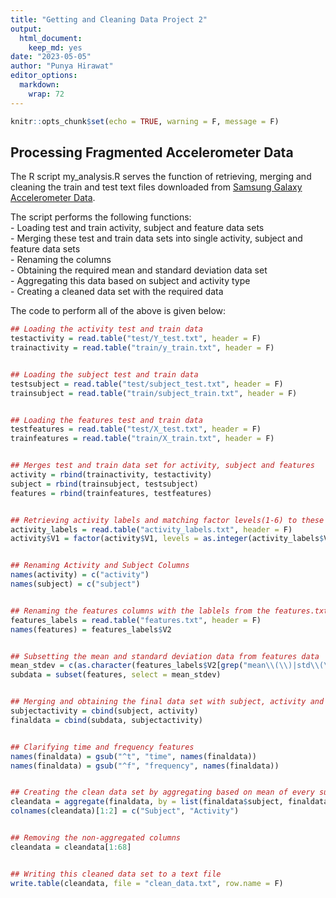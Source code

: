 ```yaml
---
title: "Getting and Cleaning Data Project 2"
output: 
  html_document: 
    keep_md: yes
date: "2023-05-05"
author: "Punya Hirawat"
editor_options: 
  markdown: 
    wrap: 72
---
```


```r
knitr::opts_chunk$set(echo = TRUE, warning = F, message = F)
```

## Processing Fragmented Accelerometer Data

The R script my_analysis.R serves the function of retrieving, merging
and cleaning the train and test text files downloaded from [Samsung
Galaxy Accelerometer
Data](https://d396qusza40orc.cloudfront.net/getdata%2Fprojectfiles%2FUCI%20HAR%20Dataset.zip).

The script performs the following functions:  
- Loading test and train activity, subject and feature data sets  
- Merging these test and train data sets into single activity, subject and feature data sets  
- Renaming the columns  
- Obtaining the required mean and standard deviation data set  
- Aggregating this data based on subject and activity type  
- Creating a cleaned data set with the required data


The code to perform all of the above is given below:
```r

## Loading the activity test and train data
testactivity = read.table("test/Y_test.txt", header = F)
trainactivity = read.table("train/y_train.txt", header = F)


## Loading the subject test and train data
testsubject = read.table("test/subject_test.txt", header = F)
trainsubject = read.table("train/subject_train.txt", header = F)


## Loading the features test and train data
testfeatures = read.table("test/X_test.txt", header = F)
trainfeatures = read.table("train/X_train.txt", header = F)


## Merges test and train data set for activity, subject and features
activity = rbind(trainactivity, testactivity)
subject = rbind(trainsubject, testsubject)
features = rbind(trainfeatures, testfeatures)


## Retrieving activity labels and matching factor levels(1-6) to these
activity_labels = read.table("activity_labels.txt", header = F)
activity$V1 = factor(activity$V1, levels = as.integer(activity_labels$V1), labels = activity_labels$V2)


## Renaming Activity and Subject Columns
names(activity) = c("activity")
names(subject) = c("subject")


## Renaming the features columns with the lablels from the features.txt file
features_labels = read.table("features.txt", header = F)
names(features) = features_labels$V2


## Subsetting the mean and standard deviation data from features data
mean_stdev = c(as.character(features_labels$V2[grep("mean\\(\\)|std\\(\\)", features_labels$V2)]))
subdata = subset(features, select = mean_stdev)


## Merging and obtaining the final data set with subject, activity and features
subjectactivity = cbind(subject, activity)
finaldata = cbind(subdata, subjectactivity)


## Clarifying time and frequency features 
names(finaldata) = gsub("^t", "time", names(finaldata))
names(finaldata) = gsub("^f", "frequency", names(finaldata))


## Creating the clean data set by aggregating based on mean of every subject and activity
cleandata = aggregate(finaldata, by = list(finaldata$subject, finaldata$activity), FUN = mean)
colnames(cleandata)[1:2] = c("Subject", "Activity")


## Removing the non-aggregated columns
cleandata = cleandata[1:68]


## Writing this cleaned data set to a text file
write.table(cleandata, file = "clean_data.txt", row.name = F)

```